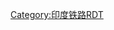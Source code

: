 {{Routemap
|navbar = Mumbai Monorail
|title = 孟買單軌列車
|title-bg = #abcdef
|title-color= black
|inline=<includeonly>1</includeonly>
|map =
~~km~~{{link-en|商波爾站|Chembur railway station|商波爾}} [[File:Indian_Railways_Suburban_Railway_Logo.svg|12px]]{{link-en|港灣線 (孟買郊區鐵路)|Harbour line (Mumbai Suburban Railway)|港灣線}}
\\BL3+1
BUS\uhKACCa ~~ '''{{link-en|商波爾單軌站|Chembur monorail station|商波爾}}'''
\RP4e\uhSKRZ-G4\RP4w ~~ {{BSto|錫永-特羅貝路|（VNP馬格）|it=off}}
BUS\uhACC ~~ {{link-en|VNP和RC馬格交匯單軌站|VNP and RC Marg Junction monorail station|VNP和RC馬格}}
\RP4e\uhSKRZ-G4\RP4w ~~ SG勇士馬格
BUS\uhACC ~~ {{link-en|豐盛鎮單軌站|Fertiliser Township monorail station|豐盛鎮}}
BUS\uhACC ~~ {{link-en|巴拉特石油單軌站|Bharat Petroleum monorail station|巴拉特石油}}
\RP4e\uhSKRZ-G4\RP4w ~~ 東部快速公路
\CONTgq\umhKRZ\CONTfq ~~ 貨運鐵路（RCF）
BUS\uhACC ~~ {{link-en|邁索爾邨單軌站|Mysore Colony monorail station|邁索爾邨}}
BUS\uhACC ~~ {{link-en|巴克提園單軌站|Bhakti Park monorail station|巴克提園}}
BUS\uhACC ~~ '''{{link-en|瓦達拉車廠單軌站|Wadala Depot monorail station|瓦達拉車廠}}'''
\uhSTR ~~ ↓ 2019年3月3日起延伸區間
CONTg\KBL3!~uhACC ~~ {{link-en|GTB城單軌站|GTB Nagar monorail station|GTB城}}
BHF!~lHUB!~KBL1\uhSTR ~~ {{link-en|古魯·得格·巴哈都爾祖師城站|Guru Tegh Bahadur Nagar railway station|古魯·得格·巴哈都爾城}} [[File:Indian_Railways_Suburban_Railway_Logo.svg|12px]]{{link-en|港灣線 (孟買郊區鐵路)|Harbour line (Mumbai Suburban Railway)|港灣線}}
STR\uhACC ~~ {{link-en|安托普山單軌站|Antop Hill monorail station|安托普山}}
STR\uhACC ~~ {{link-en|阿查里亞·阿特雷城單軌站|Acharya Atre Nagar monorail station|阿查里亞·阿特雷城}}
CONTgq\ABZql\umhKRZ\STR+r
\\KBL2!~uhACC\STR ~~ {{link-en|瓦達拉大橋單軌站|Wadala Bridge monorail station|瓦達拉大橋}}
\\uhSTR\KBL4!~lHUB!~BHF ~~ {{link-en|瓦達拉路站|Vadala Road railway station|瓦達拉路}} [[File:Indian_Railways_Suburban_Railway_Logo.svg|12px]]{{link-en|港灣線 (孟買郊區鐵路)|Harbour line (Mumbai Suburban Railway)|港灣線}}
\\uhACC\CONTf ~~ {{link-en|達達爾（東）單軌站|Dadar (East) monorail station|達達爾（東）}}
\uhACC ~~ {{link-en|奈岡單軌站|Naigaon monorail station|奈岡}}
\uhACC ~~ {{link-en|阿姆倍伽爾城單軌站|Ambedkar Nagar monorail station|阿姆倍伽爾城}}
\uhACC ~~ {{link-en|敏特邨單軌站|Mint Colony monorail station|敏特邨}}
\RP4e\uhSKRZ-G4\RP4w ~~ {{BSsplit|阿姆倍伽爾博士路/|拉巴格高架橋}}
CONTg\uhSTR
\STRl\umhKRZ\STR+r
CONTgq\STR+r\uhSTR\STR
\BHF!~lHUB!~KBL2\uhSTR\STR ~~ {{link-en|下帕雷爾站|Lower Parel railway station|下帕雷爾}} [[File:Indian_Railways_Suburban_Railway_Logo.svg|12px]]{{link-en|西線 (孟買郊區鐵路)|Western line (Mumbai Suburban Railway)|西線}}
\CONTf\KBL4!~uhACC\BLeq!~lHUB!~BHF ~~ {{link-en|下帕雷爾單軌站|Lower Parel monorail station|下帕雷爾}}/{{link-en|柯里站|Currey Road railway station|柯里}} [[File:Indian_Railways_Suburban_Railway_Logo.svg|12px]]{{link-en|中央線 (孟買郊區鐵路)|Central line (Mumbai Suburban Railway)|中央線}}
\\uhSTR\BHF ~~ {{link-en|秦奇伯克里站|Chinchpokli railway station|秦奇伯克里}} [[File:Indian_Railways_Suburban_Railway_Logo.svg|12px]]{{link-en|中央線 (孟買郊區鐵路)|Central line (Mumbai Suburban Railway)|中央線}}
\\uhSTR\CONTf
\uhKACCe ~~ '''{{link-en|雅各布圓環單軌站|Jacob Circle monorail station|雅各布圓環}}'''
|bottom=
來源：Google地圖
}}<noinclude>
{{rdt intro|[[孟買單軌列車]]}}
[[Category:印度铁路RDT]]
</noinclude>